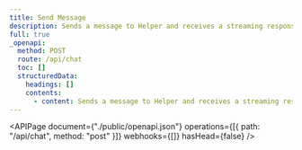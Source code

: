 ```yaml
---
title: Send Message
description: Sends a message to Helper and receives a streaming response
full: true
_openapi:
  method: POST
  route: /api/chat
  toc: []
  structuredData:
    headings: []
    contents:
      - content: Sends a message to Helper and receives a streaming response
---
```


<APIPage
  document={"./public/openapi.json"}
  operations={[{ path: "/api/chat", method: "post" }]}
  webhooks={[]}
  hasHead={false}
/>
